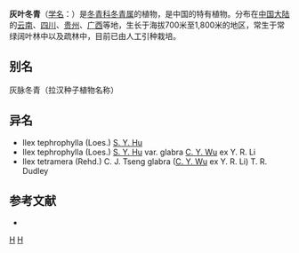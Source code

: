 {{Speciesbox 
| taxon = Ilex tetramera
| authority = (Rehd.)
| subdivision_ranks =[[变种|变种]]
| subdivision =
* 灰叶冬青 ''I. t.'' var. ''tetramera''
* [[无毛灰叶冬青|无毛灰叶冬青]] ''I. t.'' var. ''glabra''
}}

'''灰叶冬青'''（[[学名|学名]]：{{lang|la|''Ilex tetramera''}}）是[[冬青科|冬青科]][[冬青属|冬青属]]的植物，是中国的特有植物。分布在[[中国大陆|中国大陆]]的[[云南|云南]]、[[四川|四川]]、[[贵州|贵州]]、[[广西|广西]]等地，生长于海拔700米至1,800米的地区，常生于常绿阔叶林中以及疏林中，目前已由人工引种栽培。

== 别名 ==
灰脉冬青（拉汉种子植物名称）

== 异名 ==
* Ilex tephrophylla (Loes.) [[胡秀英|S. Y. Hu]]
* Ilex tephrophylla (Loes.) [[胡秀英|S. Y. Hu]] var. glabra [[吴征镒|C. Y. Wu]] ex Y. R. Li
* Ilex tetramera (Rehd.) C. J. Tseng glabra ([[吴征镒|C. Y. Wu]] ex Y. R. Li) T. R. Dudley

== 参考文献 ==
<div class="references-small">
* {{cite web| url =http://www.bioinfo.cn/db05/KmzwSpecies.php?action=view&id=14275| title =灰叶冬青（原变种）| work =《中国高等植物数据库全库》| publisher =中国科学院微生物研究所| author =昆明植物研究所| accessdate =2009-02-24| deadurl =yes| archiveurl =https://web.archive.org/web/20160305060056/http://www.bioinfo.cn/db05/KmzwSpecies.php?action=view&id=14275| archivedate =2016-03-05}}
</div>
{{Taxonbar|from=Q15227975}}

[[Category:冬青属|H]]
[[Category:中國特有植物|H]]